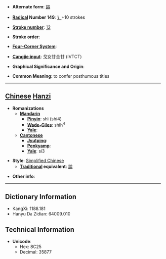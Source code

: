 * '''Alternate form''': [[謚]]

* '''[[Wiktionary:Chinese radical index| Radical]] Number 149''': [[Wiktionary:Chinese radical index 讠|讠]]+10 strokes

* '''[[Wiktionary:Chinese total strokes index|Stroke number]]''': [[Wiktionary:Chinese total strokes index 12|12]]

* '''Stroke order''': 

* '''[[Wiktionary:Chinese four corner index|Four-Corner System]]''': 

* '''[[Wiktionary:Chinese Cangjie index|Cangjie input]]''': 戈女廿金廿 (IVTCT)

* '''Graphical Significance and Origin''': 

* '''Common Meaning''': to confer posthumous titles

----

== [[Chinese]] [[Hanzi]] ==

* '''Romanizations'''
** '''[[Mandarin]]'''
*** '''[[Pinyin]]''': shì (shi4)
*** '''[[Wade-Giles]]''': shih<sup>4</sup>
*** '''[[Yale]]''': 
** '''[[Cantonese]]'''
*** '''[[Jyutping]]''':
*** '''[[Penkyamp]]''': 
*** '''[[Yale]]''': si3

* '''Style''': [[Simplified Chinese]] 
** '''[[Traditional Chinese|Traditional]] equivalent''': [[謚]]

* '''Other info''': 

----

== Dictionary Information ==

* KangXi: 1188.181
* Hanyu Da Zidian: 64009.010

== Technical Information ==

* '''Unicode''':
** Hex: 8C25
** Decimal: 35877